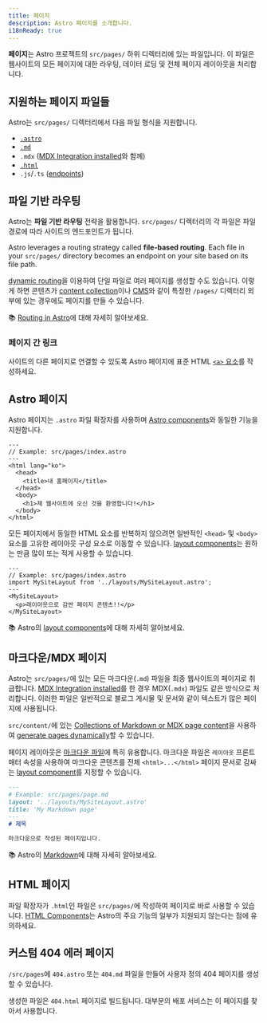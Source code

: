 ```yaml
---
title: 페이지
description: Astro 페이지를 소개합니다.
i18nReady: true
---
```


**페이지**는 Astro 프로젝트의 `src/pages/` 하위 디렉터리에 있는 파일입니다. 이 파일은 웹사이트의 모든 페이지에 대한 라우팅, 데이터 로딩 및 전체 페이지 레이아웃을 처리합니다.

## 지원하는 페이지 파일들

Astro는 `src/pages/` 디렉터리에서 다음 파일 형식을 지원합니다.
- [`.astro`](#astro-페이지)
- [`.md`](#마크다운mdx-페이지)
- `.mdx` ([MDX Integration installed](/ko/guides/integrations-guide/mdx/#installation)와 함께)
- [`.html`](#html-페이지)
- `.js`/`.ts` ([endpoints](/ko/core-concepts/endpoints/))

## 파일 기반 라우팅

Astro는 **파일 기반 라우팅** 전략을 활용합니다. `src/pages/` 디렉터리의 각 파일은 파일 경로에 따라 사이트의 엔드포인트가 됩니다.

Astro leverages a routing strategy called **file-based routing**. Each file in your `src/pages/` directory becomes an endpoint on your site based on its file path.

[dynamic routing](/ko/core-concepts/routing/#dynamic-routes)을 이용하여 단일 파일로 여러 페이지를 생성할 수도 있습니다. 이렇게 하면 콘텐츠가 [content collection](/ko/guides/content-collections/)이나 [CMS](/ko/guides/cms/)와 같이 특정한 `/pages/` 디렉터리 외부에 있는 경우에도 페이지를 만들 수 있습니다.

📚 [Routing in Astro](/ko/core-concepts/routing/)에 대해 자세히 알아보세요.

### 페이지 간 링크

사이트의 다른 페이지로 연결할 수 있도록 Astro 페이지에 표준 HTML [`<a>` 요소](https://developer.mozilla.org/ko/docs/Web/HTML/Element/a)를 작성하세요.

## Astro 페이지

Astro 페이지는 `.astro` 파일 확장자를 사용하며 [Astro components](/ko/core-concepts/astro-components/)와 동일한 기능을 지원합니다.

```astro
---
// Example: src/pages/index.astro
---
<html lang="ko">
  <head>
    <title>내 홈페이지</title>
  </head>
  <body>
    <h1>제 웹사이트에 오신 것을 환영합니다!</h1>
  </body>
</html>
```

모든 페이지에서 동일한 HTML 요소를 반복하지 않으려면 일반적인 `<head>` 및 `<body>` 요소를 고유한 레이아웃 구성 요소로 이동할 수 있습니다. [layout components](/ko/core-concepts/layouts/)는 원하는 만큼 많이 또는 적게 사용할 수 있습니다.

```astro {3} /</?MySiteLayout>/
---
// Example: src/pages/index.astro
import MySiteLayout from '../layouts/MySiteLayout.astro';
---
<MySiteLayout>
  <p>레이아웃으로 감싼 페이지 콘텐츠!!</p>
</MySiteLayout>
```

📚 Astro의 [layout components](/ko/core-concepts/layouts/)에 대해 자세히 알아보세요.

## 마크다운/MDX 페이지

Astro는 `src/pages/`에 있는 모든 마크다운(`.md`) 파일을 최종 웹사이트의 페이지로 취급합니다. [MDX Integration installed](/ko/guides/integrations-guide/mdx/#installation)를 한 경우 MDX(`.mdx`) 파일도 같은 방식으로 처리합니다. 이러한 파일은 일반적으로 블로그 게시물 및 문서와 같이 텍스트가 많은 페이지에 사용됩니다.

`src/content/`에 있는 [Collections of Markdown or MDX page content](/ko/guides/content-collections/)을 사용하여 [generate pages dynamically](/ko/core-concepts/routing/#dynamic-routes)할 수 있습니다.

페이지 레이아웃은 [마크다운 파일](#마크다운mdx-페이지)에 특히 유용합니다. 마크다운 파일은 `레이아웃` 프론트매터 속성을 사용하여 마크다운 콘텐츠를 전체 `<html>...</html>` 페이지 문서로 감싸는 [layout component](/ko/core-concepts/layouts/)를 지정할 수 있습니다.

```md {3}
---
# Example: src/pages/page.md
layout: '../layouts/MySiteLayout.astro'
title: 'My Markdown page'
---
# 제목

마크다운으로 작성된 페이지입니다.
```

📚 Astro의 [Markdown](/ko/guides/markdown-content/)에 대해 자세히 알아보세요.

## HTML 페이지

파일 확장자가 `.html`인 파일은 `src/pages/`에 작성하여 페이지로 바로 사용할 수 있습니다. [HTML Components](/ko/core-concepts/astro-components/#html-components)는 Astro의 주요 기능의 일부가 지원되지 않는다는 점에 유의하세요.

## 커스텀 404 에러 페이지

`/src/pages`에 `404.astro` 또는 `404.md` 파일을 만들어 사용자 정의 404 페이지를 생성할 수 있습니다.

생성한 파일은 `404.html` 페이지로 빌드됩니다. 대부분의 배포 서비스는 이 페이지를 찾아서 사용합니다.
